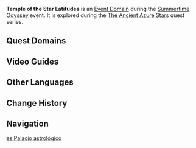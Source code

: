 {{About|the domain event domain|the combat event|Summertime Odyssey/Temple of the Star Latitudes}}
{{Domain Infobox
|image        = Domain Temple of the Star Latitudes.png
|type         = Event
|description  = You find this strange realm under Mona's guidance. The way of entering this place is quite unique indeed. You reckon it must have quite the deep association with the genius astrologer...
|region       = Golden Apple Archipelago
|area         = Minacious Isle
|event        = Summertime Odyssey
}}
'''Temple of the Star Latitudes''' is an [[Event Domain]] during the [[Summertime Odyssey]] event. It is explored during the [[The Ancient Azure Stars (Part 1)|The Ancient Azure Stars]] quest series.

==Quest Domains==
{{Quest Domains}}

==Video Guides==
{{EVT
|video1   = https://youtu.be/6qSAgR61cW4
|caption1 = Temple of the Star Latitudes Guide
}}

==Other Languages==
{{Other Languages
|en      = Temple of the Star Latitudes
|zhs     = 星纬殿堂
|zhs_rm  = Xīng Wěi Diàntáng
|zht     = 星緯殿堂
|zht_rm  = Xīng Wěi Diàntáng
|zh_tl   = Star Latitude Palace
|ja      = スターパレス
|ja_rm   = Sutaa Paresu
|ja_tl   = Star Palace
|ko      = 별들의 전당
|ko_rm   = Byeoldeul-ui Jeondang
|ko_tl   = Hall of Stars
|es      = Palacio astrológico
|es_tl   = Astrological Palace
|fr      = Temple des latitudes étoilées
|fr_tl   = Temple of the Starry Latitudes
|ru      = Храм звёздных широт
|ru_tl   = Temple of Star Amplitudes
|th      = โถงดาราพยากรณ์
|th_rm   = 
|th_tl   = 
|vi      = Sảnh Đường Ánh Sao
|vi_tl   = 
|de      = Astrologischer Palast
|de_tl   = Astrologic Palace
|id      = Kuil Garis Lintang Bintang
|id_tl   = Temple of the Star Latitudes
|pt      = Templo das Latitudes Estelares
|pt_tl   = 
}}

==Change History==
{{Change History|2.8}}

==Navigation==
{{Domain Navbox|Temporary}}

[[es:Palacio astrológico]]